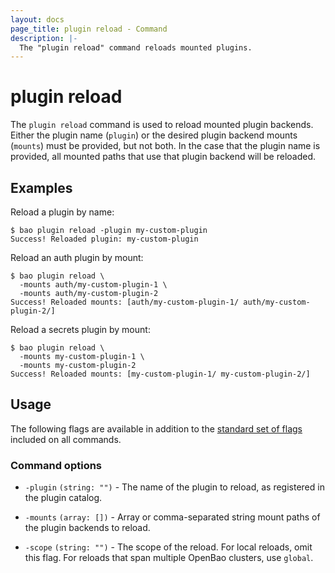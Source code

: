 ```yaml
---
layout: docs
page_title: plugin reload - Command
description: |-
  The "plugin reload" command reloads mounted plugins.
---
```


# plugin reload

The `plugin reload` command is used to reload mounted plugin backends. Either
the plugin name (`plugin`) or the desired plugin backend mounts (`mounts`)
must be provided, but not both. In the case that the plugin name is provided, all mounted paths that use that plugin backend will be reloaded.

## Examples

Reload a plugin by name:

```shell-session
$ bao plugin reload -plugin my-custom-plugin
Success! Reloaded plugin: my-custom-plugin
```

Reload an auth plugin by mount:

```shell-session
$ bao plugin reload \
  -mounts auth/my-custom-plugin-1 \
  -mounts auth/my-custom-plugin-2
Success! Reloaded mounts: [auth/my-custom-plugin-1/ auth/my-custom-plugin-2/]
```

Reload a secrets plugin by mount:

```shell-session
$ bao plugin reload \
  -mounts my-custom-plugin-1 \
  -mounts my-custom-plugin-2
Success! Reloaded mounts: [my-custom-plugin-1/ my-custom-plugin-2/]
```

## Usage

The following flags are available in addition to the [standard set of
flags](/docs/commands) included on all commands.

### Command options

- `-plugin` `(string: "")` - The name of the plugin to reload, as registered in
  the plugin catalog.

- `-mounts` `(array: [])` - Array or comma-separated string mount paths of the
  plugin backends to reload.

- `-scope` `(string: "")` - The scope of the reload. For local reloads, omit this flag.
  For reloads that span multiple OpenBao clusters, use `global`.
